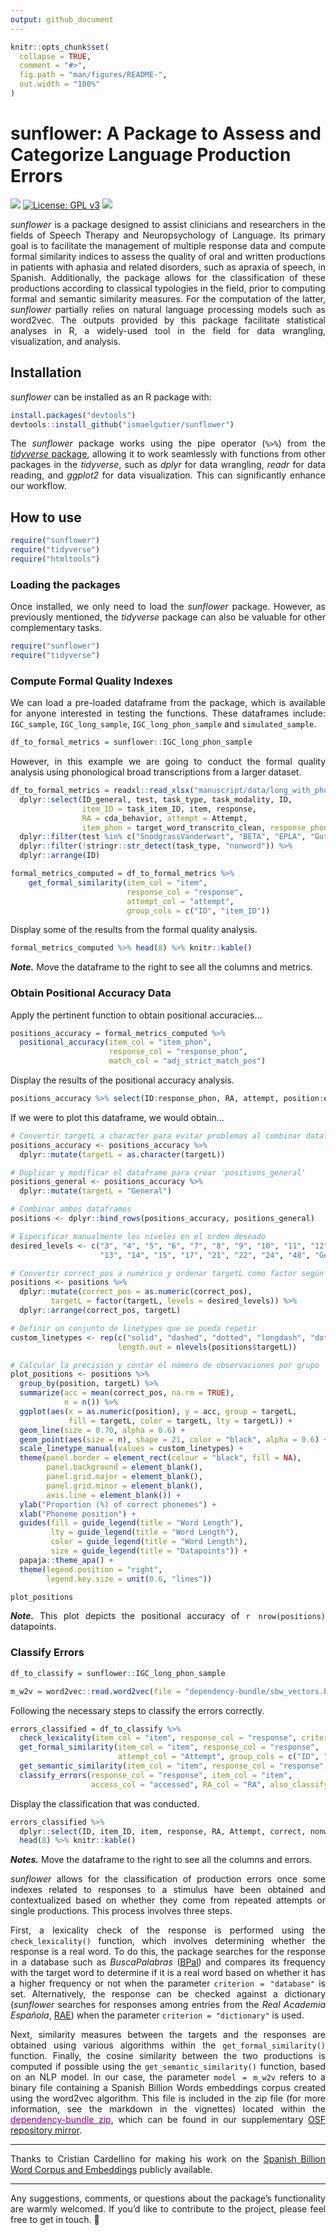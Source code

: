 ```yaml
---
output: github_document
---
```


<!-- README.md is generated from README.Rmd. Please edit that file -->

```r

knitr::opts_chunk$set(
  collapse = TRUE,
  comment = "#>",
  fig.path = "man/figures/README-",
  out.width = "100%"
)

```

# sunflower: A Package to Assess and Categorize Language Production Errors

<!-- badges start -->

![](https://img.shields.io/badge/sunflower-v._0.22.11-orange?style=flat&link=https%3A%2F%2Fgithub.com%2Fismaelgutier%2Fsunflower) [![License: GPL v3](https://img.shields.io/badge/License-GPLv3-blue.svg)](https://www.gnu.org/licenses/gpl-3.0) ![](https://img.shields.io/badge/Language-grey?style=flat&logo=R&color=grey&link=https%3A%2F%2Fwww.r-project.org%2F)

<!-- badges end -->

<div align="justify">

*sunflower* is a package designed to assist clinicians and researchers in the fields of Speech Therapy and Neuropsychology of Language. Its primary goal is to facilitate the management of multiple response data and compute formal similarity indices to assess the quality of oral and written productions in patients with aphasia and related disorders, such as apraxia of speech, in Spanish. Additionally, the package allows for the classification of these productions according to classical typologies in the field, prior to computing formal and semantic similarity measures. For the computation of the latter, *sunflower* partially relies on natural language processing models such as word2vec. The outputs provided by this package facilitate statistical analyses in R, a widely-used tool in the field for data wrangling, visualization, and analysis.

## Installation

*sunflower* can be installed as an R package with:

```r
install.packages("devtools")
devtools::install_github("ismaelgutier/sunflower")
```

The *sunflower* package works using the pipe operator (`%>%`) from the [*tidyverse* package](https://www.tidyverse.org/), allowing it to work seamlessly with functions from other packages in the *tidyverse*, such as *dplyr* for data wrangling, *readr* for data reading, and *ggplot2* for data visualization. This can significantly enhance our workflow.

## How to use

```r
require("sunflower")
require("tidyverse")
require("htmltools")
```

### Loading the packages

Once installed, we only need to load the *sunflower* package. However, as previously mentioned, the *tidyverse* package can also be valuable for other complementary tasks.
```r
require("sunflower")
require("tidyverse")
```

### Compute Formal Quality Indexes

We can load a pre-loaded dataframe from the package, which is available for anyone interested in testing the functions. These dataframes include: `IGC_sample`, `IGC_long_sample`, `IGC_long_phon_sample` and `simulated_sample`.

```r
df_to_formal_metrics = sunflower::IGC_long_phon_sample
```

However, in this example we are going to conduct the formal quality analysis using phonological broad transcriptions from a larger dataset.

```r
df_to_formal_metrics = readxl::read_xlsx("manuscript/data/long_with_phon.xlsx") %>%
  dplyr::select(ID_general, test, task_type, task_modality, ID, 
                item_ID = task_item_ID, item, response, 
                RA = cda_behavior, attempt = Attempt,
                item_phon = target_word_transcrito_clean, response_phon = response_word_transcrito_clean) %>%
  dplyr::filter(test %in% c("SnodgrassVanderwart", "BETA", "EPLA", "Gutiérrez-Cordero")) %>%
  dplyr::filter(!stringr::str_detect(task_type, "nonword")) %>%
  dplyr::arrange(ID)
```

```r
formal_metrics_computed = df_to_formal_metrics %>% 
    get_formal_similarity(item_col = "item", 
                          response_col = "response",
                          attempt_col = "attempt",
                          group_cols = c("ID", "item_ID"))
```

Display some of the results from the formal quality analysis.

```r
formal_metrics_computed %>% head(8) %>% knitr::kable()
```

***Note.*** Move the dataframe to the right to see all the columns and metrics.


### Obtain Positional Accuracy Data

Apply the pertinent function to obtain positional accuracies...

```r
positions_accuracy = formal_metrics_computed %>% 
  positional_accuracy(item_col = "item_phon", 
                      response_col = "response_phon", 
                      match_col = "adj_strict_match_pos")
```

Display the results of the positional accuracy analysis.

```r
positions_accuracy %>% select(ID:response_phon, RA, attempt, position:element_in_response) %>% head(8) %>% knitr::kable()
```

If we were to plot this dataframe, we would obtain...

```r
# Convertir targetL a character para evitar problemas al combinar dataframes
positions_accuracy <- positions_accuracy %>%
  dplyr::mutate(targetL = as.character(targetL))

# Duplicar y modificar el dataframe para crear 'positions_general'
positions_general <- positions_accuracy %>%
  dplyr::mutate(targetL = "General")

# Combinar ambos dataframes
positions <- dplyr::bind_rows(positions_accuracy, positions_general)

# Especificar manualmente los niveles en el orden deseado
desired_levels <- c("3", "4", "5", "6", "7", "8", "9", "10", "11", "12",
                    "13", "14", "15", "17", "21", "22", "24", "48", "General")

# Convertir correct_pos a numérico y ordenar targetL como factor según desired_levels
positions <- positions %>%
  dplyr::mutate(correct_pos = as.numeric(correct_pos),
         targetL = factor(targetL, levels = desired_levels)) %>%
  dplyr::arrange(correct_pos, targetL)

# Definir un conjunto de linetypes que se pueda repetir
custom_linetypes <- rep(c("solid", "dashed", "dotted", "longdash", "dotdash"),
                        length.out = nlevels(positions$targetL))

# Calcular la precisión y contar el número de observaciones por grupo
plot_positions <- positions %>%
  group_by(position, targetL) %>%
  summarize(acc = mean(correct_pos, na.rm = TRUE),
            n = n()) %>%
  ggplot(aes(x = as.numeric(position), y = acc, group = targetL,
             fill = targetL, color = targetL, lty = targetL)) +
  geom_line(size = 0.70, alpha = 0.6) +
  geom_point(aes(size = n), shape = 21, color = "black", alpha = 0.6) +
  scale_linetype_manual(values = custom_linetypes) +
  theme(panel.border = element_rect(colour = "black", fill = NA),
        panel.background = element_blank(),
        panel.grid.major = element_blank(),
        panel.grid.minor = element_blank(),
        axis.line = element_blank()) +
  ylab("Proportion (%) of correct phonemes") +
  xlab("Phoneme position") +
  guides(fill = guide_legend(title = "Word Length"),
         lty = guide_legend(title = "Word Length"),
         color = guide_legend(title = "Word Length"),
         size = guide_legend(title = "Datapoints")) + 
  papaja::theme_apa() +
  theme(legend.position = "right",
        legend.key.size = unit(0.6, "lines"))
```

```r
plot_positions
```

***Note.*** This plot depicts the positional accuracy of `r nrow(positions)` datapoints.


### Classify Errors

```r
df_to_classify = sunflower::IGC_long_phon_sample

m_w2v = word2vec::read.word2vec(file = "dependency-bundle/sbw_vectors.bin", normalize = TRUE)
```

Following the necessary steps to classify the errors correctly.

```r
errors_classified = df_to_classify %>% 
  check_lexicality(item_col = "item", response_col = "response", criterion = "database") %>%
  get_formal_similarity(item_col = "item", response_col = "response", 
                        attempt_col = "Attempt", group_cols = c("ID", "item_ID")) %>%
  get_semantic_similarity(item_col = "item", response_col = "response", model = m_w2v) %>%
  classify_errors(response_col = "response", item_col = "item",
                  access_col = "accessed", RA_col = "RA", also_classify_RAs = T)
```

Display the classification that was conducted.

```r
errors_classified %>% 
  dplyr::select(ID, item_ID, item, response, RA, Attempt, correct, nonword:comment) %>% 
  head(8) %>% knitr::kable()
```

***Notes.*** Move the dataframe to the right to see all the columns and errors.

*sunflower* allows for the classification of production errors once some indexes related to responses to a stimulus have been obtained and contextualized based on whether they come from repeated attempts or single productions. This process involves three steps.

First, a lexicality check of the response is performed using the `check_lexicality()` function, which involves determining whether the response is a real word. To do this, the package searches for the response in a database such as *BuscaPalabras* ([BPal](https://www.uv.es/~mperea/Davis_Perea_in_press.pdf)) and compares its frequency with the target word to determine if it is a real word based on whether it has a higher frequency or not when the parameter `criterion = "database"` is set. Alternatively, the response can be checked against a dictionary (*sunflower* searches for responses among entries from the *Real Academia Española*, [RAE](https://www.rae.es/)) when the parameter `criterion = "dictionary"` is used.

Next, similarity measures between the targets and the responses are obtained using various algorithms within the `get_formal_similarity()` function. Finally, the cosine similarity between the two productions is computed if possible using the `get_semantic_similarity()` function, based on an NLP model. In our case, the parameter `model = m_w2v` refers to a binary file containing a Spanish Billion Words embeddings corpus created using the word2vec algorithm. This file is included in the zip file (for more information, see the markdown in the vignettes) located within the <a href="https://osf.io/mfcvb" style="color: purple;">dependency-bundle zip</a>, which can be found in our supplementary [OSF repository mirror](https://osf.io/akuxv/).

----

Thanks to Cristian Cardellino for making his work on the [Spanish Billion Word Corpus and Embeddings](https://crscardellino.github.io/SBWCE/) publicly available.

----

Any suggestions, comments, or questions about the package's functionality are warmly welcomed. If you’d like to contribute to the project, please feel free to get in touch. 🌻

